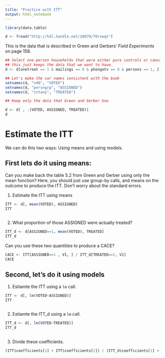 ```yaml
---
title: "Practice with ITT"
output: html_notebook
---
```


```r
library(data.table)
```

```r
d <- fread("http://hdl.handle.net/10079/70rxwqn")
```

This is the data that is described in Green and Gerbers' *Field Experiments* on page 158. 

```r
## Select one-person households that were either pure controls or canvass only
## this just keeps the data that we want to have. 
d <- d[onetreat == 1 & mailings == 0 & phongotv == 0 & persons == 1, ]

## Let's make the var names consistent with the book
setnames(d, "v98", "VOTED")
setnames(d, "persngrp", "ASSIGNED")
setnames(d, "cntany", "TREATED")

## Keep only the data that Green and Gerber Use

d <- d[ , .(VOTED, ASSIGNED, TREATED)]
d
```

# Estimate the ITT 

We can do this two ways: Using means and using models. 


## First lets do it using means:
Can you make back the table 5.2 from Green and Gerber using only the mean function? Here, you should just use group-by calls, and means on the outcome to produce the ITT. Don't worry about the standard errors. 

1. Estimate the ITT using means

```r
ITT <- d[, mean(VOTED), ASSIGNED]
ITT
  
```

2. What proportion of those ASSIGNED were actually treated? 

```r
ITT_d <- d[ASSIGNED==1, mean(VOTED), TREATED]
ITT_d
```

Can you use these two quantities to produce a CACE? 

```r
CACE <- ITT[ASSIGNED==1 , V1, ] / ITT_d[TREATED==1, V1]
CACE
```

## Second, let's do it using models

1. Estiamte the ITT using a `lm` call. 
```r
ITT <- d[, lm(VOTED~ASSIGNED)]
ITT
  
```
2. Estiamte the ITT_d using a `lm` call. 
```r
ITT_d <- d[, lm(VOTED~TREATED)]
ITT_d
  
```
3. Divide these coefficients. 

```r

(ITT$coefficients[1] + ITT$coefficients[2]) / (ITT_d$coefficients[1] + ITT_d$coefficients[2])

```